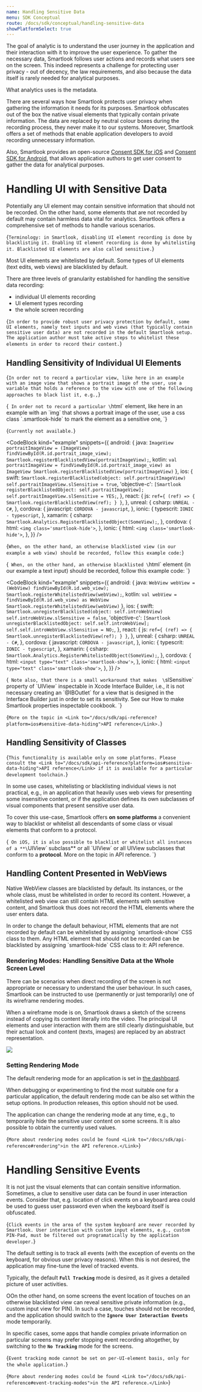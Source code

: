 ```yaml
---
name: Handling Sensitive Data
menu: SDK Conceptual
route: /docs/sdk/conceptual/handling-sensitive-data
showPlatformSelect: true
---
```




<Title>Handling Sensitive Data</Title>

The goal of analytic is to understand the user journey in the application and their interaction with it to improve the user experience. To gather the necessary data, Smartlook follows user actions and records what users see on the screen. This indeed represents a challenge for protecting user privacy - out of decency, the law requirements, and also because the data itself is rarely needed for analytical purposes.

What analytics uses is the metadata.

There are several ways how Smartlook protects user privacy when gathering the information it needs for its purposes. Smartlook obfuscates out of the box the native visual elements that typically contain private information. The data are replaced by neutral colour boxes during the recording process, they never make it to our systems. Moreover, Smartlook offers a set of methods that enable application developers to avoid recording unnecessary information.

Also, Smartlook provides an open-source [Consent SDK for iOS](https://github.com/smartlook/ios-consent-sdk) and [Consent SDK for Android](https://github.com/smartlook/android-consent-sdk), that allows application authors to get user consent to gather the data for analytical purposes.

# Handling UI with Sensitive Data

Potentially any UI element may contain sensitive information that should not be recorded. On the other hand, some elements that are not recorded by default may contain harmless data vital for analytics. Smartlook offers a comprehensive set of methods to handle various scenarios.

<TextBlock kind="note">{`
Terminology: in Smartlook, disabling UI element recording is done by blacklisting it. Enabling UI element recording is done by whitelisting it. Blacklisted UI elements are also called sensitive.
`}</TextBlock>

Most UI elements are whitelisted by default. Some types of UI elements (text edits, web views) are blacklisted by default.

There are three levels of granularity established for handling the sensitive data recording:
- individual UI elements recording
- UI element types recording
- the whole screen recording

<TextBlock kind="important">{`
In order to provide robust user privacy protection by default, some UI elements, namely text inputs and web views (that typically contain sensitive user data) are not recorded in the default Smartlook setup. The application author must take active steps to whitelist these elements in order to record their content.
`}</TextBlock>

## Handling Sensitivity of Individual UI Elements

<TextBlock invisibleOn="cordova,ionic,unity,cocos,flutter">{`
In order not to record a particular view, like here in an example with an image view that shows a portrait image of the user, use a variable that holds a reference to the view with one of the following approaches to black list it, e.g.,
`}</TextBlock>

<TextBlock visibleOn="cordova,ionic">{`
In order not to record a particular \`html\` element, like here in an example with an \`img\` that shows a portrait image of the user, use a css class \`.smartlook-hide\` to mark the element as a sensitive one,
`}</TextBlock>

<TextBlock visibleOn="unity,cocos,flutter">{`
Currently not available.
`}</TextBlock>

<CodeBlock kind="example"
    snippets={{
      android: {
      java: `
ImageView portraitImageView = (ImageView) findViewById(R.id.portrait_image_view);
Smartlook.registerBlacklistedView(portraitImageView);
`,
      kotlin: `
val portraitImageView = findViewById(R.id.portrait_image_view) as ImageView
Smartlook.registerBlacklistedView(portraitImageView)
`
    },
      ios: {
      swift: `
Smartlook.registerBlacklisted(object: self.portraitImageView)
self.portraitImageView.slSensitive = true
      `,
      'objective-c': `
[Smartlook registerBlacklistedObject: self.portraitImageView];
self.portraitImageView.slSensitive = YES;
      `,
    },
    react: {
      js: `
ref={ (ref) => {
    Smartlook.registerBlacklistedView(ref);
  }
}
`,
    },
    unreal: {
      csharp: `
UNREAL - C#
      `,
    },
   cordova: {
      javascript: `
CORDOVA - javascript
    `,
    },
    ionic: {
      typescrit: `
IONIC - typescript
      `,
    },
xamarin: {
      csharp: `
Smartlook.Analytics.RegisterBlacklistedObject(SomeView);
      `,
    },
    cordova: {
      html: `
<img class='smartlook-hide'>
      `,
    },
    ionic: {
      html: `
<img class='smartlook-hide'>
      `,
    },
  }}
/>

<TextBlock invisibleOn="cordova,ionic,unity,cocos,flutter">{`
When, on the other hand, an otherwise blacklisted view (in our example a web view) should be recorded, follow this example code:
`}</TextBlock>

<TextBlock visibleOn="cordova,ionic">{`
When, on the other hand, an otherwise blacklisted \`html\` element (in our example a text input) should be recorded, follow this example code:
`}</TextBlock>

<CodeBlock kind="example"
    snippets={{
      android: {
      java: `
WebView webView = (WebView) findViewById(R.id.web_view);
Smartlook.registerWhitelistedView(webView);
`,
      kotlin: `
val webView = findViewById(R.id.web_view) as WebView
Smartlook.registerWhitelistedView(webView)
`
    },
      ios: {
      swift: `
Smartlook.unregisterBlacklisted(object: self.introWebView)
self.introWebView.slSensitive = false
      `,
      'objective-c': `
[Smartlook unregisterBlacklistedObject: self.self.introWebView];
self.self.introWebView.slSensitive = NO;
      `,
    },
    react: {
      js: `
ref={ (ref) => {
    Smartlook.unregisterBlacklistedView(ref);
  }
}
`,
    },
    unreal: {
      csharp: `
UNREAL - C#
      `,
    },
   cordova: {
      javascript: `
CORDOVA - javascript
    `,
    },
    ionic: {
      typescrit: `
IONIC - typescript
      `,
    },
xamarin: {
      csharp: `
Smartlook.Analytics.RegisterWhitelistedObject(SomeView);
      `,
    },
    cordova: {
      html: `
<input type="text" class='smartlook-show'>
      `,
    },
    ionic: {
      html: `
<input type="text" class='smartlook-show'>
      `,
    },
  }}
/>


<TextBlock kind="note" visibleOn="ios">{`
Note also, that there is a small workaround that makes  \`slSensitive\` property of \`UIView\` inspectable in Xcode Interface Builder, i.e., it is not necessary creating an \`@IBOutlet\` for a view that is designed in the Interface Builder just in order to set its sensitivity. See our <Link to="/docs/sdk/cookbooks/how-to-make-smartlook-properties-inspectable">How to make Smartlook properties inspectable</Link> cookbook.
`}</TextBlock>

<TextBlock>{`
More on the topic in <Link to="/docs/sdk/api-reference?platform=ios#sensitive-data-hiding">API reference</Link>.
`}</TextBlock>

## Handling Sensitivity of Classes

<TextBlock kind="important">{`
This functionality is available only on some platforms. Please consult the <Link to="/docs/sdk/api-reference?platform=ios#sensitive-data-hiding">API reference</Link> if it is available for a particular development toolchain.
`}</TextBlock>

In some use cases, whitelisting or blacklisting individual views is not practical, e.g., in an application that heavily uses web views for presenting some insensitive content, or if the application defines its own subclasses of visual components that present sensitive user data.

To cover this use-case, Smartlook offers **on some platforms** a convenient way to blacklist or whitelist all descendants of some class or visual elements that conform to a protocol.

<TextBlock kind="note" visibleOn="ios">{`
On iOS, it is also possible to blacklist or whitelist all instances of a **\`UIView\` subclass** or all \`UIView\` or all UIView subclasses that conform to a **protocol**. More on the topic in <Link to="/docs/sdk/api-reference?platform=ios#sensitive-data-hiding">API reference</Link>.
`}</TextBlock>

## Handling Content Presented in WebViews

Native WebView classes are blacklisted by default. Its instances, or the whole class, must be whitelisted in order to record its content. However, a whitelisted web view can still contain HTML elements with sensitive content, and Smartlook thus does not record the HTML elements where the user enters data.

<TextBlock>
In order to change the default behaviour, HTML elements that are not recorded by default can be whitelisted by assigning `smartlook-show` CSS class to them. Any HTML element that should not be recorded can be blacklisted by assigning `smartlook-hide` CSS class to it: <Link to="/docs/sdk/api-reference#sensitive-data-hiding">API reference</Link>.
</TextBlock>

### Rendering Modes: Handling Sensitive Data at the Whole Screen Level

There can be scenarios when direct recording of the screen is not appropriate or necessary to understand the user behaviour. In such cases, Smartlook can be instructed to use (permanently or just temporarily) one of its wireframe rendering modes.

When a wireframe mode is on, Smartlook draws a sketch of the screens instead of copying its content literally into the video. The principal UI elements and user interaction with them are still clearly distinguishable, but their actual look and content (texts, images) are replaced by an abstract representation.

<img src={rendering_modes} />

### Setting Rendering Mode

The default rendering mode for an application is set in [the dashboard](https://application.smartlook.com/settings/projects).

When debugging or experimenting to find the most suitable one for a particular application, the default rendering mode can be also set within the setup options. In production releases, this option should not be used.

The application can change the rendering mode at any time, e.g., to temporarily hide the sensitive user content on some screens. It is also possible to obtain the currently used values.

<TextBlock>{`
More about rendering modes could be found <Link to="/docs/sdk/api-reference#rendering">in the API reference.</Link>
`}</TextBlock>

# Handling Sensitive Events

It is not just the visual elements that can contain sensitive information. Sometimes, a clue to sensitive user data can be found in user interaction events. Consider that, e.g. location of click events on a keyboard area could be used to guess user password even when the keyboard itself is obfuscated.

<TextBlock kind="important">{`
Click events in the area of the system keyboard are never recorded by Smartlook. User interaction with custom input elements, e.g., custom PIN-Pad, must be filtered out programatically by the application developer.
`}</TextBlock>

The default setting is to track all events (with the exception of events on the keyboard, for obvious user privacy reasons). When this is not desired, the application may fine-tune the level of tracked events.

Typically, the default **`Full Tracking`** mode is desired, as it gives a detailed picture of user activities.

OOn the other hand, on some screens the event location of touches on an otherwise blacklisted view can reveal sensitive private information (e.g., custom input view for PIN). In such a case, touches should not be recorded, and the application should switch to the **`Ignore User Interaction Events`** mode temporarily.

In specific cases, some apps that handle complex private information on particular screens may prefer stopping event recording altogether, by switching to the **`No Tracking`** mode for the screens.

<TextBlock kind="note">{`
Event tracking mode cannot be set on per-UI-element basis, only for the whole application.
`}</TextBlock>

<TextBlock>{`
More about rendering modes could be found <Link to="/docs/sdk/api-reference#event-tracking-modes">in the API reference.</Link>
`}</TextBlock>
